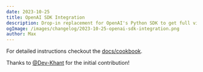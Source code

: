 ```yaml
---
date: 2023-10-25
title: OpenAI SDK Integration
description: Drop-in replacement for OpenAI's Python SDK to get full visibility by changing only one line of code.
ogImage: /images/changelog/2023-10-25-openai-sdk-integration.png
author: Max
---
```



<ChangelogHeader />

For detailed instructions checkout the [docs/cookbook](/integrations/model-providers/openai-py).

Thanks to [@Dev-Khant](https://github.com/dev-khant) for the initial contribution!
